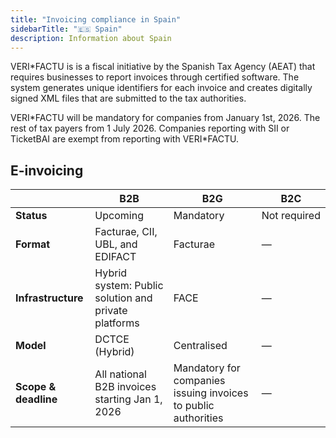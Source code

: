```yaml
---
title: "Invoicing compliance in Spain"
sidebarTitle: "🇪🇸 Spain"
description: Information about Spain
---
```


VERI\*FACTU is is a fiscal initiative by the Spanish Tax Agency (AEAT) that requires businesses to report invoices through certified software. The system generates unique identifiers for each invoice and creates digitally signed XML files that are submitted to the tax authorities.

<Note>
VERI*FACTU will be mandatory for companies from January 1st, 2026. The rest of tax payers from 1 July 2026. Companies reporting with SII or TicketBAI are exempt from reporting with VERI*FACTU.
</Note>

## E-invoicing


|                     | B2B                                           | B2G                                 | B2C              |
|---------------------|-----------------------------------------------|-------------------------------------|------------------|
| **Status**          | <Warning>Upcoming</Warning>                   | <Note>Mandatory</Note>              | <Info>Not&nbsp;required</Info> |
| **Format**          | Facturae, CII, UBL, and EDIFACT               | Facturae                            | —                |
| **Infrastructure**  | Hybrid system: Public solution and private platforms | FACE                         | —                |
| **Model**           | DCTCE (Hybrid)                                | Centralised                         | —                |
| **Scope & deadline**| All national B2B invoices starting Jan 1, 2026| Mandatory for companies issuing invoices to public authorities | —                |




